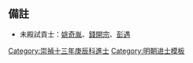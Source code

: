 {{Navbox
|name = 崇禎十三年庚辰科殿試金榜
|title = 崇禎十三年（[[1640年]]）庚辰科殿試金榜
|titlestyle = background-color:#FFD700;
|image =
|style = width:100%;text-align:center; 
|groupstyle = text-align:center; background-color:#FFD700;
|liststyle = text-align:center;
|state = {{{state<includeonly>|collapsed</includeonly>}}}
|group1 = 第一甲<br>賜進士及第<br>共3名
|list1 = '''[[魏藻德]]''' - '''[[葛世振]]''' - '''[[高爾儼]]'''

|group2 = 第二甲<br>賜進士出身<br>共57名
|list2 = [[蔡肱明]] - [[张一甲]] - [[馬鳴騄]] - [[董國祥]] - [[田有年]] - [[王則堯]] - [[陳亨 (明朝進士)|陳　亨]] - [[方文耀]] - [[顏渾|顏　渾]] - [[韓祥|韓　祥]]<br>[[張嶙然]] - [[葛奇祚]] - [[林日光]] - [[吳方思]] - [[張經 (崇禎進士)|張　經]] - [[呂陽 (崇禎進士)|呂　陽]] - [[陳纁|陳　{{僻字|纁|糹熏}}]] - [[盧若騰]] - [[唐煜 (明朝)|唐　煜]] - [[周正儒]]<br>[[張朝綖]] - [[陳羽白]] - [[陳純德]] - [[李如璧]] - [[孫一脉]] - [[魏景琦]] - [[姚宗衡]] - [[胡周鼒]] - [[宣國柱]] - [[趙玉森]]<br>[[馮垣登]] - [[錢志騶]] - [[鄒式金]] - [[劉瑄 (崇禎進士)|劉　瑄]] - [[嚴似祖]] - [[吳邦臣]] - [[黃雲師]] - [[張鳴駿]] - [[徐律時]] - [[金堡 (崇禎進士)|金　堡]]<br>[[黃周星|周　星]] - [[盧世揚]] - [[丁时魁]] - [[楊汝良]] - [[張若仲]] - [[謝禧昌]] - [[楊球|楊　球]] - [[錢喜起]] - [[王華玉]] - [[徐芳 (明朝)|徐　芳]]<br>[[姚序之]] - [[季之駿]] - [[路朝陽]] - [[方以智]] - [[郭文祥]] - [[任弘震]] - [[馮士驊]]<span style="color: #F7F7F7;"> - －－－ - －－－ - －－－</span>

|group3 = 第三甲<br>賜同進士出身<br>共236名
|list3 = [[楊瓊芳]] - [[張濩|張　濩]] - [[丁胤甲]] - [[陳世傑 (崇禎進士)|陳世傑]] - [[游有倫]] - [[張潛夫]] - [[李薦佳 (崇禎進士)|李薦佳]] - [[王紹美]] - [[鄭問玄]] - [[梁玉蕤]]<br>[[鮑文弘]] - [[沈光裕]] - [[黃廷才]] - [[吳晉錫]] - [[黃錫袞]] - [[吳孳昌]] - [[吳永孚]] - [[湯來賀]] - [[李讚明]] - [[陳達情]]<br>[[傅上瑞]] - [[朱祚增]] - [[宋璜|宋　璜]] - [[李自重 (崇禎進士)|李自重]] - [[孫昌祖]] - [[季秋實]] - [[余國禎]] - [[段燿然]] - [[金和 (崇禎進士)|金　和]] - [[劉濬源]]<br>[[朱朝瑛]] - [[劉令尹]] - [[夏時泰 (明朝)|夏時泰]] - [[朱統鉟]] - [[辛廣恩]] - [[葉承光]] - [[崔允升]] - [[王臣缙]] - [[李用質]] - [[洪明偉]]<br>[[陳相才]] - [[廖履亨]] - [[郝芳聲]] - [[蔡承瑚]] - [[張士楚]] - [[金濚|金　濚]] - [[胡璉 (崇禎庚辰進士)|胡　璉]] - [[吳景亶]] - [[張正學 (同州)|張正學]] - [[趙繼鼎 (崇禎進士)|趙繼鼎]]<br>[[梁以樟]] - [[李公柱|李　松]] - [[單恂|單　恂]] - [[張耿 (明朝)|張　耿]] - [[胡士瑾]] - [[李蕃 (崇禎進士)|李　蕃]] - [[許宸|許　宸]] - [[吳韓起]] - [[王錫 (崇禎進士)|王　錫]] - [[劉堯珍]]<br>[[章光岳 (崇禎進士)|章　積]] - [[徐名琦]] - [[黃大鵬]] - [[王廷掄]] - [[顧其言]] - [[楊暄 (崇禎進士)|楊　暄]] - [[葉翼雲]] - [[高承埏]] - [[李向中]] - [[石瑩玉]]<br>[[洪夢棟]] - [[王廷瓚]] - [[左廷皐]] - [[劉有瀾]] - [[張吉士]] - [[陳軾 (崇禎進士)|陳　軾]] - [[周世臣]] - [[史標|史　標]] - [[吳從義]] - [[李令皙]]<br>[[陳台孫]] - [[任偉業]] - [[胡丹詔]] - [[馮洪孜]] - [[馬雲龍]] - [[周命世]] - [[王三俊]] - [[李際明 (崇禎進士)|李際明]] - [[任孔當]] - [[潘登貴]]<br>[[呂兆龍]] - [[陳世濬]] - [[韓日將]] - [[高弘基]] - [[孫自一]] - [[丁泰運]] - [[祁熊佳]] - [[沈應旦]] - [[何平 (崇禎進士)|何　平]] - [[李光熙]]<br>[[朱應選]] - [[俎如蘭]] - [[連璧|連　璧]] - [[荊世爵]] - [[錢世貴]] - [[楊其廉]] - [[盧鳴玉]] - [[孔尚則]] - [[劉大啓]] - [[沈以曦]]<br>[[梁應奇]] - [[洪垣星]] - [[朱在䤝|朱在{{僻字|䤝|左金右卬}}]] - [[毛祈蕃]] - [[曹廣|曹　廣]] - [[張宜|張　宜]] - [[李天篤]] - [[郜獻珂]] - [[鄒璘|鄒　璘]] - [[朱朝㙓]]<br>[[林明興|林明順]] - [[尹任 (崇禎進士)|尹　任]] - [[張可選]] - [[李可植]] - [[郭啓宸]] - [[杜渭陽]] - [[馬之瑛]] - [[周亮工]] - [[楊傑 (崇禎進士)|楊　傑]] - [[王㞳生]]<br>[[翟翼|翟　翼]] - [[徐鵬起]] - [[李在公 (長垣)|李在公]] - [[刘中藻]] - [[駱寯|駱　寯]] - [[林翰冲]] - [[盧兆熊]] - [[李耿|李　耿]] - [[熊華國]] - [[王健 (崇禎進士)|王　健]]<br>[[劉以修]] - [[姚孫棐]] - [[劉明孝]] - [[宋東璧]] - [[張鳳翼 (崇禎進士)|張鳳翼]] - [[張際熙]] - [[許曰可]] - [[陸一鵬 (崇禎進士)|陸一鵬]] - [[沈捷|沈　捷]] - [[孫廷銓|孫廷銈]]<br>[[陳君誥]] - [[陆培 (崇祯进士)|陸　培]] - [[來集之]] - [[俞可弘]] - [[楊宗簡]] - [[來儀|來　儀]] - [[董來思]] - [[龔懋熙]] - [[馬兆煃]] - [[湯暄|湯　暄]]<br>[[陳三接]] - [[吳第|吳　第]] - [[鄭瑜 (崇禎庚辰進士)|鄭　瑜]] - [[王起峩]] - [[孟明輔]] - [[彭三益]] - [[李際期]] - [[黃鶴僊]] - [[朱茂暻]] - [[沈雲祚]]<br>[[宗麟祥]] - [[劉世芳 (崇禎進士)|劉世芳]] - [[王大捷]] - [[林時對]] - [[王于曜|王-{于}-曜]] - [[張士璠]] - [[毛協恭]] - [[萬日吉]] - [[羅策|羅　策]] - [[魏令望]]<br>[[傅鼎铨]] - [[馮士標]] - [[沈中柱]] - [[王家楫 (崇禎進士)|王家楫]] - [[彭而述]] - [[趙開成]] - [[楊希震 (崇禎進士)|楊希震]] - [[王台明]] - [[李綺 (明朝)|李　綺]] - [[楊種圻]]<br>[[邵秉節]] - [[桑芸|桑　芸]] - [[宋䨜|宋　䨜]] - [[林慎 (崇禎進士)|林　慎]] - [[孫景昌]] - [[王先甲]] - [[謝良瑾]] - [[陳顯際]] - [[呂翕如]] - [[孫鳳毛]]<br>[[周蘭 (明朝)|周　蘭]] - [[曾高捷]] - [[李開芳 (崇禎進士)|李朝芳]] - [[張國樞]] - [[羅其鼎]] - [[劉定勛]] - [[魏名大]] - [[于華玉|-{于}-華玉]] - [[楊鵬翼]] - [[劉鴻嘉]]<br>[[姜謙受|姜　受]] - [[張延祚]] - [[張之奇]] - [[趙翀|趙　翀]] - [[葉仕魁]] - [[馬及時]] - [[李日成]] - [[張利民 (明朝)|張利民]] - [[沈兆昌]] - [[周吉 (明朝)|周　吉]]<br>[[王丕修]] - [[張翼 (崇禎進士)|張　翼]] - [[黃葵日]] - [[柯載|柯　載]] - [[張鼎淐]] - [[姜垓|姜　垓]] - [[許作梅]] - [[辜胤奇]] - [[劉延禟]] - [[郭貞一]]<br>[[劉芳遠 (崇禎進士)|劉芳遠]] - [[趙進美]] - [[沈宸荃]] - [[李森先]] - [[楊喬然]] - [[王雲聲]]<span style="color: #FFFFFF;"> - －－－ - －－－ - －－－ - －－－</span>
|belowstyle = text-align: center; background-color:#FFD700;
|below='''前一科：[[Template:崇禎十年丁丑科殿試金榜|崇禎十年丁丑科]]　'''·'''　後一科：[[Template:崇禎十六年癸未科殿試金榜|崇禎十六年癸未科]]'''<br />'''同科進士：[[Template:崇禎十三年庚辰科武殿試金榜|崇禎十三年庚辰武科]]　'''·'''　同科出身：[[Template:崇禎十三年庚辰科賜特用出身金榜|崇禎十三年庚辰科賜特用出身]]　'''·'''　同科副榜：[[Template:崇禎十三年庚辰科會試副榜|崇禎十三年庚辰科]]'''
}}[[Category:崇禎十三年庚辰科進士]]<noinclude>
==備註==
*未殿試貢士：[[姚奇胤]]、[[錢開宗]]、[[彭遇𩘥|彭遇{{僻字|𩘥|左風右豈}}]]

[[Category:崇禎十三年庚辰科進士| ]]
[[Category:明朝进士模板]]
</noinclude>